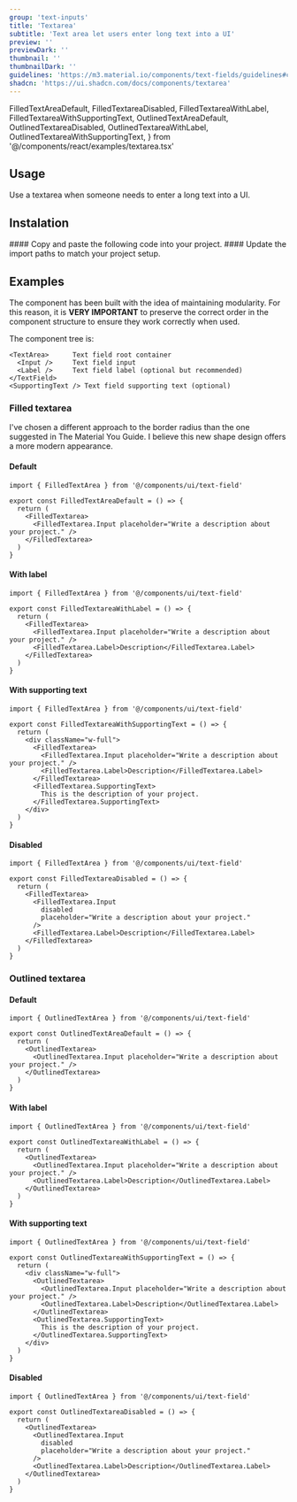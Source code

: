 ```yaml
---
group: 'text-inputs'
title: 'Textarea'
subtitle: 'Text area let users enter long text into a UI'
preview: ''
previewDark: ''
thumbnail: ''
thumbnailDark: ''
guidelines: 'https://m3.material.io/components/text-fields/guidelines#caf14aa9-26ce-48cc-9076-3a383a9ad679'
shadcn: 'https://ui.shadcn.com/docs/components/textarea'
---
```


  FilledTextAreaDefault,
  FilledTextareaDisabled,
  FilledTextareaWithLabel,
  FilledTextareaWithSupportingText,
  OutlinedTextAreaDefault,
  OutlinedTextareaDisabled,
  OutlinedTextareaWithLabel,
  OutlinedTextareaWithSupportingText,
} from '@/components/react/examples/textarea.tsx'

## Usage

Use a textarea when someone needs to enter a long text into a UI.

## Instalation

<Steps>

<Step>
  #### Copy and paste the following code into your project.
  <ComponentSource name="textarea" />
</Step>

<Step>
#### Update the import paths to match your project setup.

</Step>

</Steps>

## Examples

The component has been built with the idea of maintaining modularity. For this reason, it is **VERY IMPORTANT** to preserve the correct order in the component structure to ensure they work correctly when used.

The component tree is:

```tsx
<TextArea>      Text field root container
  <Input />     Text field input
  <Label />     Text field label (optional but recommended)
</TextField>
<SupportingText /> Text field supporting text (optional)
```

### Filled textarea

I've chosen a different approach to the border radius than the one suggested in The Material You Guide. I believe this new shape design offers a more modern appearance.

#### Default

<ComponentContainer>
  <FilledTextAreaDefault slot='preview'/>

```tsx
import { FilledTextArea } from '@/components/ui/text-field'

export const FilledTextAreaDefault = () => {
  return (
    <FilledTextarea>
      <FilledTextarea.Input placeholder="Write a description about your project." />
    </FilledTextarea>
  )
}
```

</ComponentContainer>

#### With label

<ComponentContainer>
  <FilledTextareaWithLabel slot='preview'/>

```tsx
import { FilledTextArea } from '@/components/ui/text-field'

export const FilledTextareaWithLabel = () => {
  return (
    <FilledTextarea>
      <FilledTextarea.Input placeholder="Write a description about your project." />
      <FilledTextarea.Label>Description</FilledTextarea.Label>
    </FilledTextarea>
  )
}
```

</ComponentContainer>

#### With supporting text

<ComponentContainer>
  <FilledTextareaWithSupportingText slot='preview'/>

```tsx
import { FilledTextArea } from '@/components/ui/text-field'

export const FilledTextareaWithSupportingText = () => {
  return (
    <div className="w-full">
      <FilledTextarea>
        <FilledTextarea.Input placeholder="Write a description about your project." />
        <FilledTextarea.Label>Description</FilledTextarea.Label>
      </FilledTextarea>
      <FilledTextarea.SupportingText>
        This is the description of your project.
      </FilledTextarea.SupportingText>
    </div>
  )
}
```

</ComponentContainer>

#### Disabled

<ComponentContainer>
  <FilledTextareaDisabled slot='preview'/>

```tsx
import { FilledTextArea } from '@/components/ui/text-field'

export const FilledTextareaDisabled = () => {
  return (
    <FilledTextarea>
      <FilledTextarea.Input
        disabled
        placeholder="Write a description about your project."
      />
      <FilledTextarea.Label>Description</FilledTextarea.Label>
    </FilledTextarea>
  )
}
```

</ComponentContainer>

### Outlined textarea

#### Default

<ComponentContainer>
  <OutlinedTextAreaDefault slot='preview'/>

```tsx
import { OutlinedTextArea } from '@/components/ui/text-field'

export const OutlinedTextAreaDefault = () => {
  return (
    <OutlinedTextarea>
      <OutlinedTextarea.Input placeholder="Write a description about your project." />
    </OutlinedTextarea>
  )
}
```

</ComponentContainer>

#### With label

<ComponentContainer>
  <OutlinedTextareaWithLabel slot='preview'/>

```tsx
import { OutlinedTextArea } from '@/components/ui/text-field'

export const OutlinedTextareaWithLabel = () => {
  return (
    <OutlinedTextarea>
      <OutlinedTextarea.Input placeholder="Write a description about your project." />
      <OutlinedTextarea.Label>Description</OutlinedTextarea.Label>
    </OutlinedTextarea>
  )
}
```

</ComponentContainer>

#### With supporting text

<ComponentContainer>
  <OutlinedTextareaWithSupportingText slot='preview'/>

```tsx
import { OutlinedTextArea } from '@/components/ui/text-field'

export const OutlinedTextareaWithSupportingText = () => {
  return (
    <div className="w-full">
      <OutlinedTextarea>
        <OutlinedTextarea.Input placeholder="Write a description about your project." />
        <OutlinedTextarea.Label>Description</OutlinedTextarea.Label>
      </OutlinedTextarea>
      <OutlinedTextarea.SupportingText>
        This is the description of your project.
      </OutlinedTextarea.SupportingText>
    </div>
  )
}
```

</ComponentContainer>

#### Disabled

<ComponentContainer>
  <OutlinedTextareaDisabled slot='preview'/>

```tsx
import { OutlinedTextArea } from '@/components/ui/text-field'

export const OutlinedTextareaDisabled = () => {
  return (
    <OutlinedTextarea>
      <OutlinedTextarea.Input
        disabled
        placeholder="Write a description about your project."
      />
      <OutlinedTextarea.Label>Description</OutlinedTextarea.Label>
    </OutlinedTextarea>
  )
}
```

</ComponentContainer>
